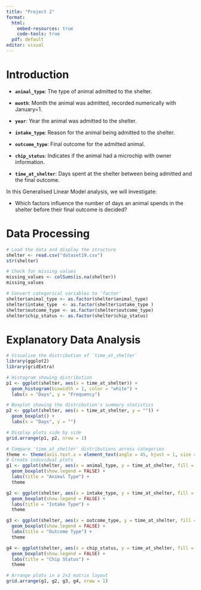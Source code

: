 ```yaml
---
title: "Project 2"
format: 
  html:
    embed-resources: true
    code-tools: true
  pdf: default
editor: visual
---
```


# Introduction

-   **`animal_type`**: The type of animal admitted to the shelter.

-   **`month`**: Month the animal was admitted, recorded numerically with January=1.

-   **`year`**: Year the animal was admitted to the shelter.

-   **`intake_type`**: Reason for the animal being admitted to the shelter.

-   **`outcome_type`**: Final outcome for the admitted animal.

-   **`chip_status`**: Indicates if the animal had a microchip with owner information.

-   **`time_at_shelter`**: Days spent at the shelter between being admitted and the final outcome.

In this Generalised Linear Model analysis, we will investigate:

-   Which factors influence the number of days an animal spends in the shelter before their final outcome is decided?

# Data Processing

```r
# Load the data and display the structure
shelter <- read.csv("dataset19.csv")
str(shelter)
```

```r
# Check for missing values
missing_values <- colSums(is.na(shelter))
missing_values
```


```r
# Convert categorical variables to 'factor'
shelter$animal_type <- as.factor(shelter$animal_type)
shelter$intake_type  <- as.factor(shelter$intake_type )
shelter$outcome_type <- as.factor(shelter$outcome_type)
shelter$chip_status <- as.factor(shelter$chip_status)
```

# Explanatory Data Analysis

```r
# Visualise the distribution of `time_at_shelter`
library(ggplot2)
library(gridExtra)

# Histogram showing distribution
p1 <- ggplot(shelter, aes(x = time_at_shelter)) + 
  geom_histogram(binwidth = 1, color = "white") +
  labs(x = "Days", y = "Frequency") 

# Boxplot showing the distribution's summary statistics
p2 <- ggplot(shelter, aes(x = time_at_shelter, y = "")) + 
  geom_boxplot() +
  labs(x = "Days", y = "")

# Display plots side by side
grid.arrange(p1, p2, nrow = 1)
```


```r
# Compare 'time_at_shelter' distributions across categories
theme <- theme(axis.text.x = element_text(angle = 45, hjust = 1, size = 6), plot.title = element_text(size = 10))
# Create individual plots
g1 <- ggplot(shelter, aes(x = animal_type, y = time_at_shelter, fill = animal_type)) + 
  geom_boxplot(show.legend = FALSE) +
  labs(title = "Animal Type") +
  theme

g2 <- ggplot(shelter, aes(x = intake_type, y = time_at_shelter, fill = intake_type)) + 
  geom_boxplot(show.legend = FALSE) +
  labs(title = "Intake Type") +
  theme

g3 <- ggplot(shelter, aes(x = outcome_type, y = time_at_shelter, fill = outcome_type)) + 
  geom_boxplot(show.legend = FALSE) +
  labs(title = "Outcome Type") +
  theme

g4 <- ggplot(shelter, aes(x = chip_status, y = time_at_shelter, fill = chip_status)) + 
  geom_boxplot(show.legend = FALSE) +
  labs(title = "Chip Status") +
  theme

# Arrange plots in a 2x2 matrix layout
grid.arrange(g1, g2, g3, g4, nrow = 1)
```
